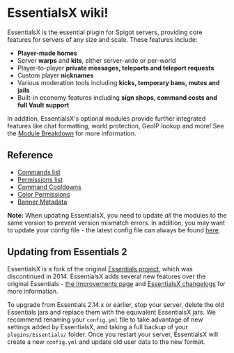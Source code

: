 # EssentialsX wiki!

EssentialsX is the essential plugin for Spigot servers, providing core features for servers of any size and scale. These features include:

- **Player-made homes**
- Server **warps** and **kits**, either server-wide or per-world
- Player-to-player **private messages, teleports and teleport requests**
- Custom player **nicknames**
- Various moderation tools including **kicks, temporary bans, mutes and jails**
- Built-in economy features including **sign shops, command costs and full Vault support**

In addition, EssentialsX's optional modules provide further integrated features like chat formatting, world protection, GeoIP lookup and more! See the [Module Breakdown](/wiki/modules) for more information.

## Reference

- [Commands list](/commands)
- [Permissions list](/permissions)
- [Command Cooldowns](/wiki/command-cooldowns)
- [Color Permissions](/wiki/color-permissions)
- [Banner Metadata](/wiki/banner-meta)

**Note:** When updating EssentialsX, you need to update _all_ the modules to the same version to prevent version mismatch errors. In addition, you may want to update your config file - the latest config file can always be found [here](https://github.com/EssentialsX/Essentials/blob/2.x/Essentials/src/main/resources/config.yml).

## Updating from Essentials 2

EssentialsX is a fork of the original [Essentials project](https://github.com/essentials/Essentials), which was discontinued in 2014. EssentialsX adds several new features over the original Essentials - [the Improvements page](/wiki/improvements) and [EssentialsX changelogs](https://github.com/EssentialsX/Essentials/releases) for more information.

To upgrade from Essentials 2.14.x or earlier, stop your server, delete the old Essentials jars and replace them with the equivalent EssentialsX jars. We recommend renaming your `config.yml` file to take advantage of new settings added by EssentialsX, and taking a full backup of your `plugins/Essentials/` folder. Once you restart your server, EssentialsX will create a new `config.yml` and update old user data to the new format.
